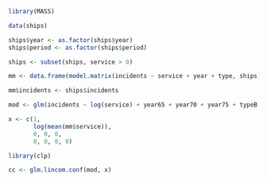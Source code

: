 ```r
library(MASS)

data(ships)

ships$year <- as.factor(ships$year)
ships$period <- as.factor(ships$period)

ships <- subset(ships, service > 0)

mm <- data.frame(model.matrix(incidents ~ service + year + type, ships))

mm$incidents <- ships$incidents

mod <- glm(incidents ~ log(service) + year65 + year70 + year75 + typeB + typeC + typeD + typeE, data = mm, family = poisson)
```

```r
x <- c(1,
       log(mean(mm$service)),
       0, 0, 0,
       0, 0, 0, 0)

library(clp)

cc <- glm.lincom.conf(mod, x)
```

